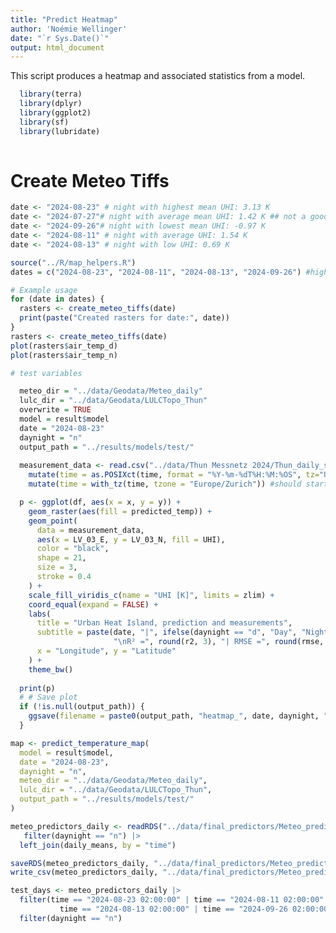 ```yaml
---
title: "Predict Heatmap"
author: 'Noémie Wellinger'
date: "`r Sys.Date()`"
output: html_document
---
```


This script produces a heatmap and associated statistics from a model.

```r
  library(terra)
  library(dplyr)
  library(ggplot2)
  library(sf)
  library(lubridate)
  
```

# Create Meteo Tiffs
```r
date <- "2024-08-23" # night with highest mean UHI: 3.13 K
date <- "2024-07-27"# night with average mean UHI: 1.42 K ## not a good day bc of missing data at a logger
date <- "2024-09-26"# night with lowest mean UHI: -0.97 K
date <- "2024-08-11" # night with average UHI: 1.54 K
date <- "2024-08-13" # night with low UHI: 0.69 K

source("../R/map_helpers.R")
dates = c("2024-08-23", "2024-08-11", "2024-08-13", "2024-09-26") #highest UHI, average UHI, lowest UHI

# Example usage
for (date in dates) {
  rasters <- create_meteo_tiffs(date)
  print(paste("Created rasters for date:", date))
}
rasters <- create_meteo_tiffs(date)
plot(rasters$air_temp_d)
plot(rasters$air_temp_n)
```

```r
# test variables

  meteo_dir = "../data/Geodata/Meteo_daily"
  lulc_dir = "../data/Geodata/LULCTopo_Thun"
  overwrite = TRUE
  model = result$model
  date = "2024-08-23"
  daynight = "n"
  output_path = "../results/models/test/"
  
  measurement_data <- read.csv("../data/Thun Messnetz 2024/Thun_daily_summary_2024-05-01_2024-10-30.csv") |>
    mutate(time = as.POSIXct(time, format = "%Y-%m-%dT%H:%M:%OS", tz="UTC")) |>
    mutate(time = with_tz(time, tzone = "Europe/Zurich")) #should start at 2024-05-01 02:00
```

```r

  p <- ggplot(df, aes(x = x, y = y)) +
    geom_raster(aes(fill = predicted_temp)) +
    geom_point(
      data = measurement_data,
      aes(x = LV_03_E, y = LV_03_N, fill = UHI),
      color = "black",
      shape = 21,
      size = 3,
      stroke = 0.4
    ) +
    scale_fill_viridis_c(name = "UHI [K]", limits = zlim) +
    coord_equal(expand = FALSE) +
    labs(
      title = "Urban Heat Island, prediction and measurements",
      subtitle = paste(date, "|", ifelse(daynight == "d", "Day", "Night"), 
                       "\nR² =", round(r2, 3), "| RMSE =", round(rmse, 3), "K", "| MB =", round(mbe, 3), "K"),
      x = "Longitude", y = "Latitude"
    ) +
    theme_bw()
  
  print(p)
  # # Save plot
  if (!is.null(output_path)) {
    ggsave(filename = paste0(output_path, "heatmap_", date, daynight, ".png"), plot = p, width = 5, height = 5, dpi = 300)
  }
```


```r
map <- predict_temperature_map(
  model = result$model,
  date = "2024-08-23",
  daynight = "n",
  meteo_dir = "../data/Geodata/Meteo_daily",
  lulc_dir = "../data/Geodata/LULCTopo_Thun",
  output_path = "../results/models/test/"
)

```

```r
meteo_predictors_daily <- readRDS("../data/final_predictors/Meteo_predictors_daily.rds") |>
   filter(daynight == "n") |>
  left_join(daily_means, by = "time")

saveRDS(meteo_predictors_daily, "../data/final_predictors/Meteo_predictors_night.rds")
write_csv(meteo_predictors_daily, "../data/final_predictors/Meteo_predictors_night.csv")

test_days <- meteo_predictors_daily |>
  filter(time == "2024-08-23 02:00:00" | time == "2024-08-11 02:00:00" | 
           time == "2024-08-13 02:00:00" | time == "2024-09-26 02:00:00") |>
  filter(daynight == "n")
```

